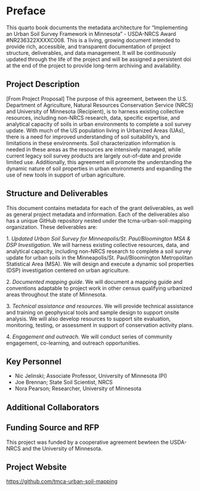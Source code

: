 # Preface {.unnumbered}

This quarto book documents the metadata architecture for "Implementing an Urban Soil Survey Framework in Minnesota" - USDA-NRCS Award #NR236322XXXXC008. This is a living, growing document intended to provide rich, accessible, and transparent documentation of project structure, deliverables, and data management. It will be continuously updated through the life of the project and will be assigned a persistent doi at the end of the project to provide long-term archiving and availability.

## Project Description

\[From Project Proposal\] The purpose of this agreement, between the U.S. Department of Agriculture, Natural Resources Conservation Service (NRCS) and University of Minnesota (Recipient), is to harness existing collective resources, including non-NRCS research, data, specific expertise, and analytical capacity of soils in urban environments to complete a soil survey update. With much of the US population living in Urbanized Areas (UAs), there is a need for improved understanding of soil suitability's, and limitations in these environments. Soil characterization information is needed in these areas as the resources are intensively managed, while current legacy soil survey products are largely out-of-date and provide limited use. Additionally, this agreement will promote the understanding the dynamic nature of soil properties in urban environments and expanding the use of new tools in support of urban agriculture.

## Structure and Deliverables

This document contains metadata for each of the grant deliverables, as well as general project metadata and information. Each of the deliverables also has a unique GitHub repository nested under the tcma-urban-soil-mapping organization. These deliverables are:

1\. *Updated Urban Soil Survey for Minneapolis/St. Paul/Bloomington MSA & DSP Investigation*. We will harness existing collective resources, data, and analytical capacity, including non-NRCS research to complete a soil survey update for urban soils in the Minneapolis/St. Paul/Bloomington Metropolitan Statistical Area (MSA). We will design and execute a dynamic soil properties (DSP) investigation centered on urban agriculture.

2\. *Documented mapping guide*. We will document a mapping guide and conventions adaptable to project work in other census qualifying urbanized areas throughout the state of Minnesota.

3\. *Technical assistance and resources*. We will provide technical assistance and training on geophysical tools and sample design to support onsite analysis. We will also develop resources to support site evaluation, monitoring, testing, or assessment in support of conservation activity plans.

4\. *Engagement and outreach.* We will conduct series of community engagement, co-learning, and outreach opportunities.

## Key Personnel

-   Nic Jelinski; Associate Professor, University of Minnesota (PI)
-   Joe Brennan; State Soil Scientist, NRCS
-   Nora Pearson; Researcher, University of Minnesota

## Additional Collaborators

## Funding Source and RFP

This project was funded by a cooperative agreement bewteen the USDA-NRCS and the University of Minnesota.

## Project Website

<https://github.com/tmca-urban-soil-mapping>
